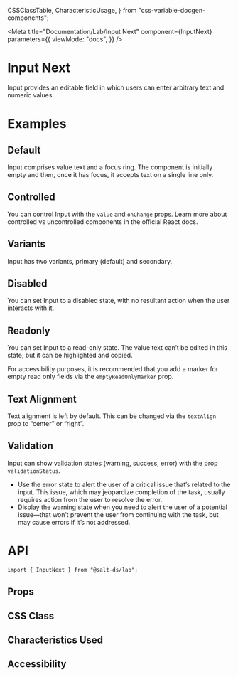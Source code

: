   CSSClassTable,
  CharacteristicUsage,
} from "css-variable-docgen-components";

<Meta
  title="Documentation/Lab/Input Next"
  component={InputNext}
  parameters={{
    viewMode: "docs",
  }}
/>

# Input Next

Input provides an editable field in which users can enter arbitrary text and numeric values.

# Examples

## Default

Input comprises value text and a focus ring. The component is initially empty and then, once it has focus, it accepts text on a single line only.

<Canvas>
  <Story id="core-input-next--default" />
</Canvas>

## Controlled

You can control Input with the `value` and `onChange` props. Learn more about <Link href="https://react.dev/learn/sharing-state-between-components#controlled-and-uncontrolled-components">controlled vs uncontrolled components in the official React docs</Link>.

<Canvas>
  <Story id="core-input-next--controlled" />
</Canvas>

## Variants

Input has two variants, primary (default) and secondary.

<Canvas>
  <Story id="core-input-next--variants" />
</Canvas>

## Disabled

You can set Input to a disabled state, with no resultant action when the user interacts with it.

<Canvas>
  <Story id="core-input-next--disabled" />
</Canvas>

## Readonly

You can set Input to a read-only state. The value text can’t be edited in this state, but it can be highlighted and copied.

<Canvas>
  <Story id="core-input-next--readonly" />
</Canvas>

For accessibility purposes, it is recommended that you add a marker for empty read only fields via the `emptyReadOnlyMarker` prop.

<Canvas>
  <Story id="core-input—next--readonly-empty-marker" />
</Canvas>

## Text Alignment

Text alignment is left by default. This can be changed via the `textAlign` prop to “center” or “right”.

<Canvas>
  <Story id="core-input—next--text-alignment" />
</Canvas>

## Validation

Input can show validation states (warning, success, error) with the prop `validationStatus`.

<Canvas>
  <Story id="core-input-next--validation" />
</Canvas>

- Use the error state to alert the user of a critical issue that’s related to the input. This issue, which may jeopardize completion of the task, usually requires action from the user to resolve the error.
- Display the warning state when you need to alert the user of a potential issue—that won’t prevent the user from continuing with the task, but may cause errors if it’s not addressed.

# API

```
import { InputNext } from "@salt-ds/lab";
```

## Props

<ArgsTable of={InputNext} />

## CSS Class

<CSSClassTable of={InputNext} />

## Characteristics Used

<CharacteristicUsage of={InputNext} />

## Accessibility

<HelpAndSupport />
